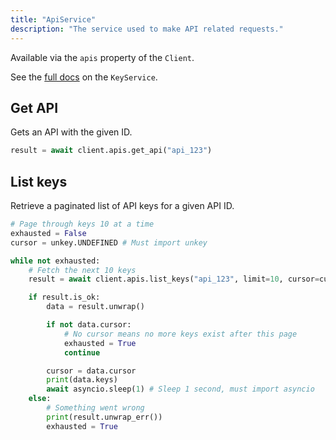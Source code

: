 ```yaml
---
title: "ApiService"
description: "The service used to make API related requests."
---
```


Available via the `apis` property of the `Client`.

See the [full docs](https://jonxslays.github.io/unkey.py/stable/reference/services/#unkey.services.ApiService)
on the `KeyService`.

## Get API

Gets an API with the given ID.

```py
result = await client.apis.get_api("api_123")
```

## List keys

Retrieve a paginated list of API keys for a given API ID.

```py
# Page through keys 10 at a time
exhausted = False
cursor = unkey.UNDEFINED # Must import unkey

while not exhausted:
    # Fetch the next 10 keys
    result = await client.apis.list_keys("api_123", limit=10, cursor=cursor)

    if result.is_ok:
        data = result.unwrap()

        if not data.cursor:
            # No cursor means no more keys exist after this page
            exhausted = True
            continue

        cursor = data.cursor
        print(data.keys)
        await asyncio.sleep(1) # Sleep 1 second, must import asyncio
    else:
        # Something went wrong
        print(result.unwrap_err())
        exhausted = True
```

